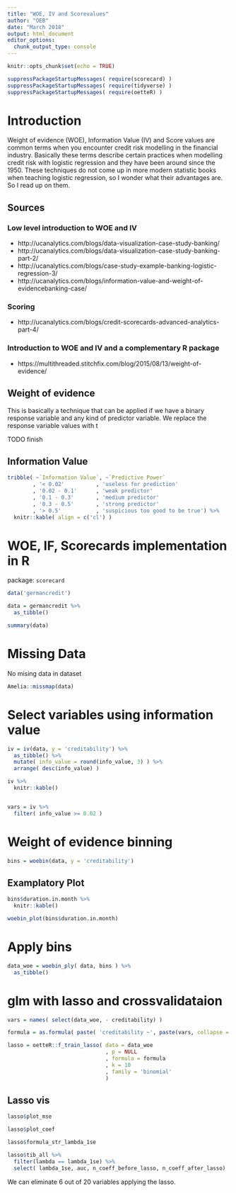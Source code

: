 ```yaml
---
title: "WOE, IV and Scorevalues"
author: "OEB"
date: "March 2018"
output: html_document
editor_options: 
  chunk_output_type: console
---
```


```r

knitr::opts_chunk$set(echo = TRUE)

```


```r

suppressPackageStartupMessages( require(scorecard) )
suppressPackageStartupMessages( require(tidyverse) )
suppressPackageStartupMessages( require(oetteR) )

```


# Introduction

Weight of evidence (WOE), Information Value (IV) and Score values are common terms when you encounter credit risk modelling in the financial industry. Basically these terms describe certain practices when modelling credit risk with logistic regression and they have been around since the 1950. These techniques do not come up in more modern statistic books when teaching logistic regression, so I wonder what their advantages are. So I read up on them.

## Sources

### Low level introduction to WOE and IV
- http://ucanalytics.com/blogs/data-visualization-case-study-banking/
- http://ucanalytics.com/blogs/data-visualization-case-study-banking-part-2/
- http://ucanalytics.com/blogs/case-study-example-banking-logistic-regression-3/
- http://ucanalytics.com/blogs/information-value-and-weight-of-evidencebanking-case/

### Scoring
- http://ucanalytics.com/blogs/credit-scorecards-advanced-analytics-part-4/

### Introduction to WOE and IV and a complementary R package
- https://multithreaded.stitchfix.com/blog/2015/08/13/weight-of-evidence/


## Weight of evidence

This is basically a technique that can be applied if we have a binary response variable and any kind of predictor variable. We replace the response variable values with t

TODO finish

## Information Value

```r

tribble( ~`Information Value`, ~`Predictive Power`
        , '< 0.02'          , 'useless for prediction'
        , '0.02 - 0.1'      , 'weak predictor'
        , '0.1 - 0.3'       , 'medium predictor'
        , '0.3 - 0.5'       , 'strong predictor'
        , '> 0.5'           , 'suspicious too good to be true') %>%
  knitr::kable( align = c('cl') )

```

# WOE, IF, Scorecards implementation in R

package: `scorecard`

```r

data('germancredit')

data = germancredit %>%
  as_tibble()

summary(data)

```

# Missing Data

No mising data in dataset

```r

Amelia::missmap(data)

```


# Select variables using information value

```r

iv = iv(data, y = 'creditability') %>%
  as_tibble() %>%
  mutate( info_value = round(info_value, 3) ) %>%
  arrange( desc(info_value) )

iv %>%
  knitr::kable()


vars = iv %>%
  filter( info_value >= 0.02 )


```


# Weight of evidence binning

```r

bins = woebin(data, y = 'creditability')


```

## Examplatory Plot

```r

bins$duration.in.month %>%
  knitr::kable()

woebin_plot(bins$duration.in.month)

```

# Apply bins

```r

data_woe = woebin_ply( data, bins ) %>%
  as_tibble()

```


# glm with lasso and crossvalidataion

```r

vars = names( select(data_woe, - creditability) )

formula = as.formula( paste( 'creditability ~', paste(vars, collapse = '+') ) )

lasso = oetteR::f_train_lasso( data = data_woe
                               , p = NULL
                               , formula = formula
                               , k = 10
                               , family = 'binomial'
                               )


```

## Lasso vis 

```r

lasso$plot_mse

lasso$plot_coef

lasso$formula_str_lambda_1se

lasso$tib_all %>%
  filter(lambda == lambda_1se) %>%
  select( lambda_1se, auc, n_coeff_before_lasso, n_coeff_after_lasso)

```

We can eliminate 6 out of 20 variables applying the lasso.



